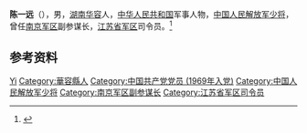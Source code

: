 '''陈一远'''（{{bd|1949年|4月|2016年|12月2日}}），男，[[湖南|湖南]][[华容县|华容]]人，[[中华人民共和国|中华人民共和国]]军事人物，[[中国人民解放军少将|中国人民解放军少将]]，曾任[[南京军区|南京军区]]副参谋长，[[江苏省军区|江苏省军区]]司令员。<ref>{{Cite web|title=江苏省军区原司令员陈一远逝世，享年67岁|url=https://www.thepaper.cn/newsDetail_forward_1611941|accessdate=2020-10-16|work=澎湃新闻}}</ref>

== 参考资料 ==
{{reflist}}

{{中国人物小作品}}

{{Authority control}}
{{DEFAULTSORT:Chen陈}}
[[Category:陈姓|Yi]]
[[Category:華容縣人|Category:華容縣人]]
[[Category:中国共产党党员_(1969年入党)|Category:中国共产党党员 (1969年入党)]]
[[Category:中国人民解放军少将|Category:中国人民解放军少将]]
[[Category:南京军区副参谋长|Category:南京军区副参谋长]]
[[Category:江苏省军区司令员|Category:江苏省军区司令员]]